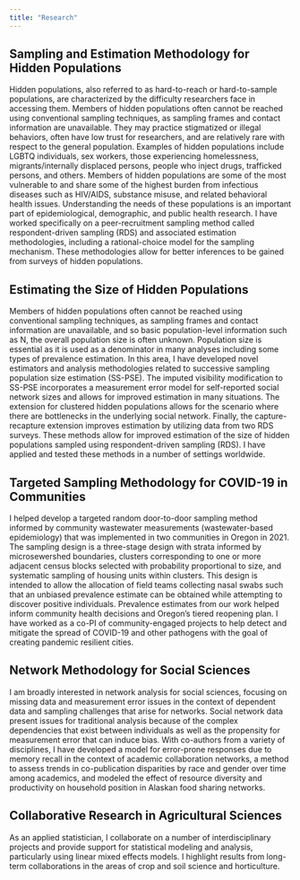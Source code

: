 ```yaml
---
title: "Research"
---
```


## Sampling and Estimation Methodology for Hidden Populations

Hidden populations, also referred to as hard-to-reach or hard-to-sample populations, are characterized by the difficulty researchers face in accessing them. Members of hidden populations often cannot be reached using conventional sampling techniques, as sampling frames and contact information are unavailable. They may practice stigmatized or illegal behaviors, often have low trust for researchers, and are relatively rare with respect to the general population. Examples of hidden populations include LGBTQ individuals, sex workers, those experiencing homelessness, migrants/internally displaced persons, people who inject drugs, trafficked persons, and others. Members of hidden populations are some of the most vulnerable to and share some of the highest burden from infectious diseases such as HIV/AIDS, substance misuse, and related behavioral health issues. Understanding the needs of these populations is an important part of epidemiological, demographic, and public health research. I have worked specifically on a peer-recruitment sampling method called respondent-driven sampling (RDS) and associated estimation methodologies, including a rational-choice model for the sampling mechanism. These methodologies allow for better inferences to be gained from surveys of hidden populations.

## Estimating the Size of Hidden Populations

Members of hidden populations often cannot be reached using conventional sampling techniques, as sampling frames and contact information are unavailable, and so basic population-level information such as N, the overall population size is often unknown. Population size is essential as it is used as a denominator in many analyses including some types of prevalence estimation. In this area, I have developed novel estimators and analysis methodologies related to successive sampling population size estimation (SS-PSE). The imputed visibility modification to SS-PSE incorporates a measurement error model for self-reported social network sizes and allows for improved estimation in many situations. The extension for clustered hidden populations allows for the scenario where there are bottlenecks in the underlying social network. Finally, the capture-recapture extension improves estimation by utilizing data from two RDS surveys. These methods allow for improved estimation of the size of hidden populations sampled using respondent-driven sampling (RDS). I have applied and tested these methods in a number of settings worldwide.

## Targeted Sampling Methodology for COVID-19 in Communities

I helped develop a targeted random door-to-door sampling method informed by community wastewater measurements (wastewater-based epidemiology) that was implemented in two communities in Oregon in 2021. The sampling design is a three-stage design with strata informed by microsewershed boundaries, clusters corresponding to one or more adjacent census blocks selected with probability proportional to size, and systematic sampling of housing units within clusters. This design is intended to allow the allocation of field teams collecting nasal swabs such that an unbiased prevalence estimate can be obtained while attempting to discover positive individuals. Prevalence estimates from our work helped inform community health decisions and Oregon’s tiered reopening plan. I have worked as a co-PI of community-engaged projects to help detect and mitigate the spread of COVID-19 and other pathogens with the goal of creating pandemic resilient cities.

## Network Methodology for Social Sciences

I am broadly interested in network analysis for social sciences, focusing on missing data and measurement error issues in the context of dependent data and sampling challenges that arise for networks. Social network data present issues for traditional analysis because of the complex dependencies that exist between individuals as well as the propensity for measurement error that can induce bias. With co-authors from a variety of disciplines, I have developed a model for error-prone responses due to memory recall in the context of academic collaboration networks, a method to assess trends in co-publication disparities by race and gender over time among academics, and modeled the effect of resource diversity and productivity on household position in Alaskan food sharing networks.

## Collaborative Research in Agricultural Sciences

As an applied statistician, I collaborate on a number of interdisciplinary projects and provide support for statistical modeling and analysis, particularly using linear mixed effects models. I highlight results from long-term collaborations in the areas of crop and soil science and horticulture.